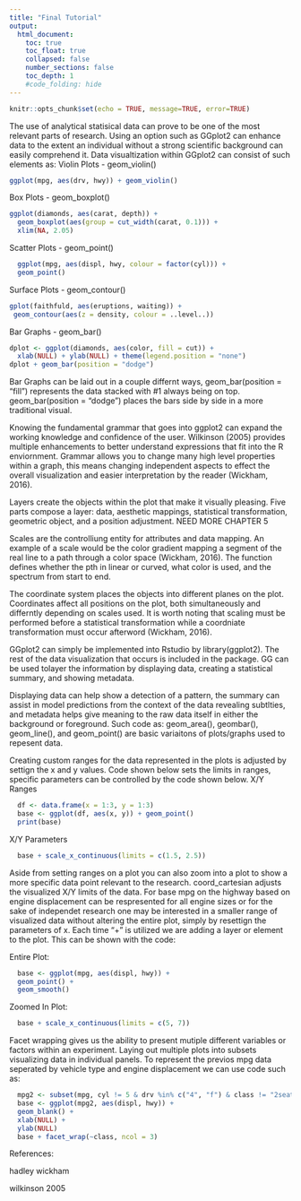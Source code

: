 ```yaml
---
title: "Final Tutorial"
output:
  html_document:
    toc: true
    toc_float: true
    collapsed: false
    number_sections: false
    toc_depth: 1
    #code_folding: hide
---
```



```r
knitr::opts_chunk$set(echo = TRUE, message=TRUE, error=TRUE)
```

  The use of analytical statisical data can prove to be one of the most relevant parts of research. Using an option such as GGplot2 can enhance data to the extent an individual without a strong scientific background can easily comprehend it. Data visualtization within GGplot2 can consist of such elements as: 
  Violin Plots - geom_violin()
```r
ggplot(mpg, aes(drv, hwy)) + geom_violin()
```
  Box Plots - geom_boxplot()
```r
ggplot(diamonds, aes(carat, depth)) +
  geom_boxplot(aes(group = cut_width(carat, 0.1))) +
  xlim(NA, 2.05)
```
  Scatter Plots - geom_point()
```r
  ggplot(mpg, aes(displ, hwy, colour = factor(cyl))) +
  geom_point()
```
  Surface Plots - geom_contour()
```r
gplot(faithfuld, aes(eruptions, waiting)) +
 geom_contour(aes(z = density, colour = ..level..))
```
  Bar Graphs - geom_bar()
```r
dplot <- ggplot(diamonds, aes(color, fill = cut)) +
  xlab(NULL) + ylab(NULL) + theme(legend.position = "none")
dplot + geom_bar(position = "dodge")
```
  Bar Graphs can be laid out in a couple differnt ways, geom_bar(position = "fill") represents the data stacked with #1 always being on top. geom_bar(position = "dodge") places the bars side by side in a more traditional visual. 
  
  Knowing the fundamental grammar that goes into ggplot2 can expand the working knowledge and confidence of the user. Wilkinson (2005) provides multiple enhancements to better understand expressions that fit into the R enviornment. Grammar allows you to change many high level properties within a graph, this means changing independent aspects to effect the overall visualization and easier interpretation by the reader (Wickham, 2016). 
  
  Layers create the objects within the plot that make it visually pleasing. Five parts compose a layer: data, aesthetic mappings, statistical transformation, geometric object, and a position adjustment. NEED MORE CHAPTER 5
  
  Scales are the controlliung entity for attributes and data mapping. An example of a scale would be the color gradient mapping a segment of the real line to a path through a color space (Wickham, 2016). The function defines whether the pth in linear or curved, what color is used, and the spectrum from start to end.
  
  The coordinate system places the objects into different planes on the plot. Coordinates affect all positions on the plot, both simultaneously and differntly depending on scales used. It is worth noting that scaling must be performed before a statistical transformation while a coordniate transformation must occur afterword (Wickham, 2016). 
  
  GGplot2 can simply be implemented into Rstudio by library(ggplot2). The rest of the data visualization that occurs is included in the package. GG can be used tolayer the information by displaying data, creating a statistical summary, and showing metadata. 
  
  Displaying data can help show a detection of a pattern, the summary can assist in model predictions from the context of the data revealing subtlties, and metadata helps give meaning to the raw data itself in either the background or foreground. Such code as: geom_area(), geombar(), geom_line(), and geom_point() are basic variaitons of plots/graphs used to repesent data. 
  
  Creating custom ranges for the data represented in the plots is adjusted by settign the x and y values. Code shown below sets the limits in ranges, specific parameters can be controlled by the code shown below. 
 X/Y Ranges 
```r
  df <- data.frame(x = 1:3, y = 1:3)
  base <- ggplot(df, aes(x, y)) + geom_point()
  print(base)
```  
 X/Y Parameters
```r
  base + scale_x_continuous(limits = c(1.5, 2.5))
```  
  Aside from setting ranges on a plot you can also zoom into a plot to show a more specific data point relevant to the research. coord_cartesian adjusts the visualized X/Y limits of the data. For base mpg on the highway based on engine displacement can be respresented for all engine sizes or for the sake of independet research one may be interested in a smaller range of visualized data without altering the entire plot, simply by resettign the parameters of x. Each time "+" is utilized we are adding a layer or element to the plot. This can be shown with the code:
  
  Entire Plot:
```r
  base <- ggplot(mpg, aes(displ, hwy)) +
  geom_point() +
  geom_smooth()
```
  Zoomed In Plot:
```r
  base + scale_x_continuous(limits = c(5, 7))
```
  Facet wrapping gives us the ability to present mutiple different variables or factors within an experiment. Laying out multiple plots into subsets visualizing data in individual panels. To represent the previos mpg data seperated by vehicle type and engine displacement we can use code such as:

```r
  mpg2 <- subset(mpg, cyl != 5 & drv %in% c("4", "f") & class != "2seater")
  base <- ggplot(mpg2, aes(displ, hwy)) +
  geom_blank() +
  xlab(NULL) +
  ylab(NULL)
  base + facet_wrap(~class, ncol = 3)
```

  
  
  
References:

hadley wickham

wilkinson 2005
  